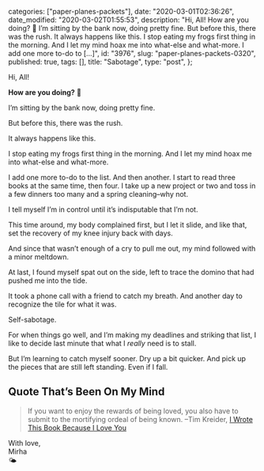 
  categories: ["paper-planes-packets"],
  date: "2020-03-01T02:36:26",
  date_modified: "2020-03-02T01:55:53",
  description:
    "Hi, All! How are you doing? 🌈 I’m sitting by the bank now, doing pretty fine. But before this, there was the rush. It always happens like this. I stop eating my frogs first thing in the morning. And I let my mind hoax me into what-else and what-more. I add one more to-do to […]",
  id: "3976",
  slug: "paper-planes-packets-0320",
  published: true,
  tags: [],
  title: "Sabotage",
  type: "post",
};


Hi, All!

**How are you doing?** 🌈

I’m sitting by the bank now, doing pretty fine.

But before this, there was the rush.

It always happens like this.

I stop eating my frogs first thing in the morning. And I let my mind hoax me into what-else and what-more.

I add one more to-do to the list. And then another. I start to read three books at the same time, then four. I take up a new project or two and toss in a few dinners too many and a spring cleaning–why not.

I tell myself I’m in control until it’s indisputable that I’m not.

This time around, my body complained first, but I let it slide, and like that, set the recovery of my knee injury back with days.

And since that wasn’t enough of a cry to pull me out, my mind followed with a minor meltdown.

At last, I found myself spat out on the side, left to trace the domino that had pushed me into the tide.

It took a phone call with a friend to catch my breath. And another day to recognize the tile for what it was.

Self-sabotage.

For when things go well, and I’m making my deadlines and striking that list, I like to decide last minute that what I _really_ need is to stall.

But I’m learning to catch myself sooner. Dry up a bit quicker. And pick up the pieces that are still left standing. Even if I fall.

## Quote That’s Been On My Mind

> If you want to enjoy the rewards of being loved, you also have to submit to the mortifying ordeal of being known. –Tim Kreider, [I Wrote This Book Because I Love You](https://www.amazon.com/dp/1476739013)

With love,\
Mirha\
🌤
